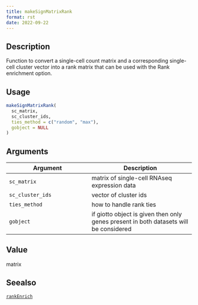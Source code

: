 ```yaml
--- 
title: makeSignMatrixRank 
format: rst 
date: 2022-09-22 
--- 
```


## Description

Function to convert a single-cell count matrix
 and a corresponding single-cell cluster vector into
 a rank matrix that can be used with the Rank enrichment option.


## Usage

```r
makeSignMatrixRank(
  sc_matrix,
  sc_cluster_ids,
  ties_method = c("random", "max"),
  gobject = NULL
)
```


## Arguments

Argument      |Description
------------- |----------------
`sc_matrix`     |     matrix of single-cell RNAseq expression data
`sc_cluster_ids`     |     vector of cluster ids
`ties_method`     |     how to handle rank ties
`gobject`     |     if giotto object is given then only genes present in both datasets will be considered


## Value

matrix


## Seealso

[`rankEnrich`](#rankenrich)


